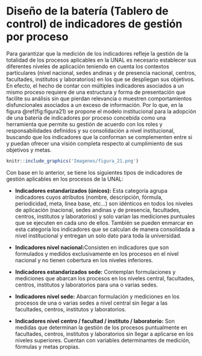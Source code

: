 # Diseño de la batería (Tablero de control) de indicadores de gestión por proceso

Para garantizar que la medición de los indicadores refleje la gestión de la totalidad de los procesos aplicables en la UNAL es necesario establecer sus diferentes niveles de aplicación teniendo en cuenta los contextos particulares (nivel nacional, sedes andinas y de presencia nacional, centros, facultades, institutos y laboratorios) en los que se despliegan sus objetivos. En efecto, el hecho de contar con múltiples indicadores asociados a un mismo proceso requiere de una estructura y forma de presentación que facilite su análisis sin que pierdan relevancia o muestren comportamientos disfuncionales asociados a un exceso de información. Por lo que, en la figura \@ref(fig:figura21) se propone el modelo institucional para la adopción de una batería de indicadores por proceso concebida como una herramienta que permite su gestión de acuerdo con los roles y responsabilidades definidos y su consolidación a nivel institucional, buscando que los indicadores que la conforman se complementen entre si y puedan ofrecer una visión completa respecto al cumplimiento de sus objetivos y metas.

```r
knitr::include_graphics('Imagenes/figura_21.png')
```

Con base en lo anterior, se tiene los siguientes tipos de indicadores de gestión aplicables en los procesos de la UNAL:

* **Indicadores estandarizados (únicos):** Esta categoría agrupa indicadores cuyos atributos (nombre, descripción, fórmula, periodicidad, meta, línea base, etc…) son idénticos en todos los niveles de aplicación (nacional, sedes andinas y de presencia, facultades, centros, institutos y laboratorios) y solo varían las mediciones puntuales que se ejecuten en cada uno de ellos. También se pueden enmarcar en esta categoría los indicadores que se calculan de manera consolidada a nivel institucional y entregan un solo dato para toda la universidad.

* **Indicadores nivel nacional:**Consisten en indicadores que son formulados y medidos exclusivamente en los procesos en el nivel nacional y no tienen cobertura en los niveles inferiores.

* **Indicadores estandarizados sede:** Contemplan formulaciones y mediciones que abarcan los procesos en los niveles central, facultades, centros, institutos y laboratorios para una o varias sedes. 

* **Indicadores nivel sede:** Abarcan formulación y mediciones en los procesos de una o varias sedes a nivel central sin llegar a las facultades, centros, institutos y laboratorios.

* **Indicadores nivel centro / facultad / instituto / laboratorio:** Son medidas que determinan la gestión de los procesos puntualmente en facultades, centros, institutos y laboratorios sin llegar a aplicarse en los niveles superiores. Cuentan con variables determinantes de medición, fórmulas y metas propias.

